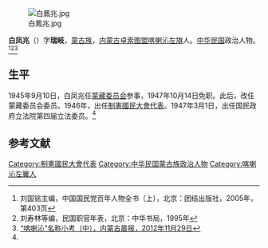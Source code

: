 [[File:白鳳兆.jpg|thumb]]

'''白凤兆'''（{{bd|1893年||?|}}）字'''瑞岐'''，[[蒙古族|蒙古族]]，[[内蒙古|内蒙古]][[卓索图盟|卓索图盟]][[喀喇沁左旗|喀喇沁左旗]]人。[[中华民国|中华民国]]政治人物。<ref name=kmt>刘国铭主编，中国国民党百年人物全书（上），北京：团结出版社，2005年，第403页</ref><ref name=liu>刘寿林等编，民国职官年表，北京：中华书局，1995年</ref><ref>[http://www.nmgcb.com.cn/html/2012-11/29/content_140529.htm “喀喇沁”名称小考（中），内蒙古晨报，2012年11月29日]</ref>

==生平==
1945年9月10日，白凤兆任[[蒙藏委员会|蒙藏委员会]]参事，1947年10月14日免职。此后，改任蒙藏委员会委员。1946年，出任[[制憲國民大會代表|制憲國民大會代表]]。1947年3月1日，出任国民政府立法院第四届立法委员。<ref name=liu/>

==参考文献==
{{reflist}}

{{第4屆中華民國訓政時期立法委員名單}}
{{DEFAULTSORT:Bai白}}
[[Category:制憲國民大會代表|Category:制憲國民大會代表]]
[[Category:中华民国蒙古族政治人物|Category:中华民国蒙古族政治人物]]
[[Category:喀喇沁左翼人|Category:喀喇沁左翼人]]